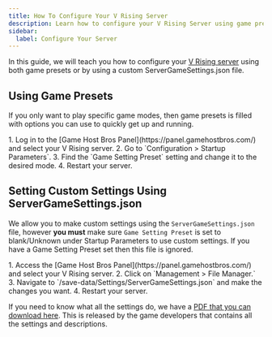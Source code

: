 ```yaml
---
title: How To Configure Your V Rising Server
description: Learn how to configure your V Rising Server using game presets or ServerGameSettings.json
sidebar:
  label: Configure Your Server
---
```


In this guide, we will teach you how to configure your [V Rising server](https://www.gamehostbros.com/v-rising-server-hosting/) using both game presets or by using a custom ServerGameSettings.json file.

## Using Game Presets

If you only want to play specific game modes, then game presets is filled with options you can use to quickly get up and running.

<Steps>
1. Log in to the [Game Host Bros Panel](https://panel.gamehostbros.com/) and select your V Rising server.
2. Go to `Configuration > Startup Parameters`.
3. Find the `Game Setting Preset` setting and change it to the desired mode.
4. Restart your server.
</Steps>

## Setting Custom Settings Using ServerGameSettings.json

We allow you to make custom settings using the `ServerGameSettings.json` file, however **you must** make sure `Game Setting Preset` is set to blank/Unknown under Startup Parameters to use custom settings. If you have a Game Setting Preset set then this file is ignored.

<Steps>
1. Access the [Game Host Bros Panel](https://panel.gamehostbros.com/) and select your V Rising server.
2. Click on `Management > File Manager.`
3. Navigate to `/save-data/Settings/ServerGameSettings.json` and make the changes you want.
4. Restart your server.
</Steps>

If you need to know what all the settings do, we have a [PDF that you can download here](https://cdn.stunlock.com/blog/2022/05/25083113/Game-Server-Settings.pdf). This is released by the game developers that contains all the settings and descriptions.